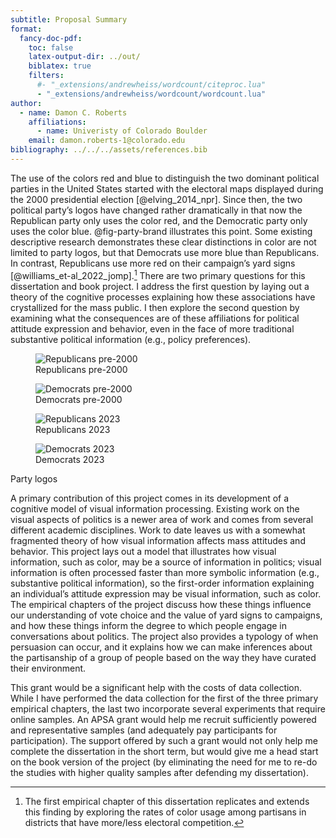 ```yaml
---
subtitle: Proposal Summary
format:
  fancy-doc-pdf:
    toc: false
    latex-output-dir: ../out/
    biblatex: true
    filters:
      #- "_extensions/andrewheiss/wordcount/citeproc.lua"
      - "_extensions/andrewheiss/wordcount/wordcount.lua"
author:
  - name: Damon C. Roberts
    affiliations:
      - name: Univeristy of Colorado Boulder
    email: damon.roberts-1@colorado.edu
bibliography: ../../../assets/references.bib
---
```


The use of the colors red and blue to distinguish the two dominant political parties in the United States started with the electoral maps displayed during the 2000 presidential election [@elving_2014_npr]. Since then, the two political party's logos have changed rather dramatically in that now the Republican party only uses the color red, and the Democratic party only uses the color blue. @fig-party-brand illustrates this point. Some existing descriptive research demonstrates these clear distinctions in color are not limited  to party logos, but that Democrats use more blue than Republicans. In contrast, Republicans use more red on their campaign's yard signs [@williams_et-al_2022_jomp].^[The first empirical chapter of this dissertation replicates and extends this finding by exploring the rates of color usage among partisans in districts that have more/less electoral competition.] There are two primary questions for this dissertation and book project. I address the first question by laying out a theory of the cognitive processes explaining how these associations have crystallized for the mass public. I then explore the second question by examining what the consequences are of these affiliations for political attitude expression and behavior, even in the face of more traditional substantive political information (e.g., policy preferences).

::: {#fig-party-brand layout-ncol=2}

![Republicans pre-2000](../../../chapter_2/src/assets/img/rnc_logo_pre-2000.png){#fig-republican}

![Democrats pre-2000](../../../chapter_2/src/assets/img/dnc_logo_1960.png){#fig-democrat}

![Republicans 2023](../../../chapter_2/src/assets/img/rnc_logo_2023.png){#fig-republican-post}

![Democrats 2023](../../../chapter_2/src/assets/img/dnc_logo_2023.png){#fig-democrat-post}

Party logos
:::

A primary contribution of this project comes in its development of a cognitive model of visual information processing. Existing work on the visual aspects of politics is a newer area of work and comes from several different academic disciplines. Work to date leaves us with a somewhat fragmented theory of how visual information affects mass attitudes and behavior. This project lays out a model that illustrates how visual information, such as color, may be a source of information in politics; visual information is often processed faster than more symbolic information (e.g., substantive political information), so the first-order information explaining an individual's attitude expression may be visual information, such as color. The empirical chapters of the project discuss how these things influence our understanding of vote choice and the value of yard signs to campaigns, and how these things inform the degree to which people engage in conversations about politics. The project also provides a typology of when persuasion can occur, and it explains how we can make inferences about the partisanship of a group of people based on the way they have curated their environment.

This grant would be a significant help with the costs of data collection. While I have performed the data collection for the first of the three primary empirical chapters, the last two incorporate several experiments that require online samples. An APSA grant would help me recruit sufficiently powered and representative samples (and adequately pay participants for participation). The support offered by such a grant would not only help me complete the dissertation in the short term, but would give me a head start on the book version of the project (by eliminating the need for me to re-do the studies with higher quality samples after defending my dissertation).
<!--
The use of the colors red and blue to distinguish the two dominant political parties in the United States started during the 2000 Presidential Election with the electoral maps [@elving_2014_npr]. Since then, the two political party's logos have changed rather dramatically in that now the Republican party uses the color red, and the Democratic party only uses the color blue. @fig-party-brand nicely illustrates this point. Some existing descriptive research demonstrates that these clear distinctions in color are not limited to party logos but that Democrats use more blue than Republicans. In contrast, Republicans use more red on their campaign's yard signs [@williams_et-al_2022_jomp].^[The first empirical chapter of this dissertation replicates this finding when exploring the rates of color usage among partisans in districts that have more or less electoral competition.] There are two primary questions for this dissertation and book project. The first question seeks to answer whether the colors red and blue carry affiliative information for voters to use as a heuristic. The second question asks whether this affiliative information that these colors may provide influence attitude expression and behavior, even in the face of more traditional substantive political information.

::: {#fig-party-brand layout-ncol=2}

![Republicans pre-2000](../../../chapter_2/src/assets/img/rnc_logo_pre-2000.png){#fig-republican}

![Democrats pre-2000](../../../chapter_2/src/assets/img/dnc_logo_1960.png){#fig-democrat}

![Republicans 2023](../../../chapter_2/src/assets/img/rnc_logo_2023.png){#fig-republican-post}

![Democrats 2023](../../../chapter_2/src/assets/img/dnc_logo_2023.png){#fig-democrat-post}

Party logos
:::

The primary contribution of this project is the cognitive model of visual information that it provides. Existing work on the visual aspects of politics is a newer area of work and comes from several different academic disciplines. This leaves us with a somewhat fragmented theory of how visual information affects mass attitudes and behavior. This project lays out a model that not only illustrates how visual information like color may be a source of information in politics; but as visual information is often processed faster than more symbolic information such as substantive political information, it also illustrates that the first-order information explaining an individual's attitude expression is visual information, such as color. The empirical chapters of the project discuss how this influences our understanding of vote choice and the value of yard signs to campaigns, discuss how this informs the degree to which people engage in conversations about politics, provides a typology of when persuasion can occur, and explains how we can make guesses about the partisanship of a group of people based on the way they have curated the environment in which they reside.

This grant would be a significant help with the costs of data collection. While I have performed the data collection for the first of the three primary empirical chapters, the last two require several experiments that require both online surveys and in-person experiments. Therefore, financial assistance with recruiting sufficiently powered and representative samples, along with adequately paying these participants for participating in these studies, would be a tremendous help for the completion of this dissertation and will remove the need for me to redo a number of these studies when working on the book project after defending the dissertation. 
-->
